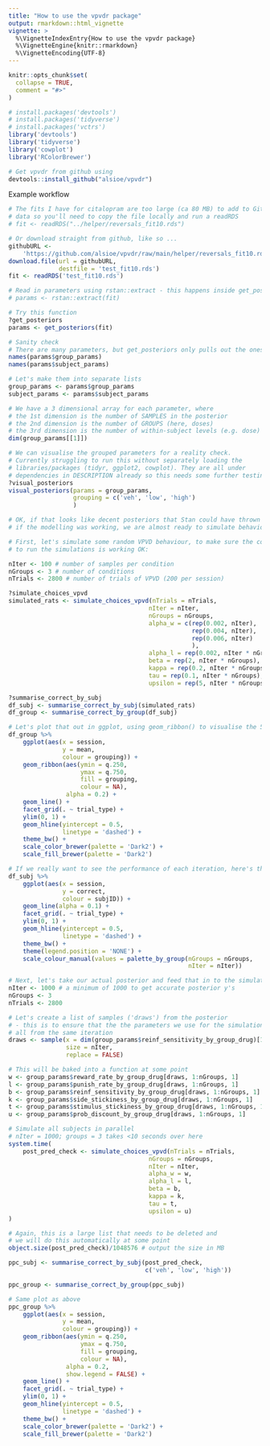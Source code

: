 ```yaml
---
title: "How to use the vpvdr package"
output: rmarkdown::html_vignette
vignette: >
  %\VignetteIndexEntry{How to use the vpvdr package}
  %\VignetteEngine{knitr::rmarkdown}
  %\VignetteEncoding{UTF-8}
---
```


```r
knitr::opts_chunk$set(
  collapse = TRUE,
  comment = "#>"
)
```

```r
# install.packages('devtools')
# install.packages('tidyverse')
# install.packages('vctrs')
library('devtools')
library('tidyverse')
library('cowplot')
library('RColorBrewer')

# Get vpvdr from github using 
devtools::install_github("alsioe/vpvdr")

```

Example workflow

```r
# The fits I have for citalopram are too large (ca 80 MB) to add to Github as
# data so you'll need to copy the file locally and run a readRDS
# fit <- readRDS("../helper/reversals_fit10.rds")

# Or download straight from github, like so ...
githubURL <-
    'https://github.com/alsioe/vpvdr/raw/main/helper/reversals_fit10.rds'
download.file(url = githubURL,
              destfile = 'test_fit10.rds')
fit <- readRDS('test_fit10.rds')

# Read in parameters using rstan::extract - this happens inside get_posteriors()
# params <- rstan::extract(fit)

# Try this function
?get_posteriors
params <- get_posteriors(fit)

# Sanity check
# There are many parameters, but get_posteriors only pulls out the ones we need.
names(params$group_params)
names(params$subject_params)

# Let's make them into separate lists
group_params <- params$group_params
subject_params <- params$subject_params

# We have a 3 dimensional array for each parameter, where
# the 1st dimension is the number of SAMPLES in the posterior
# the 2nd dimension is the number of GROUPS (here, doses)
# the 3rd dimension is the number of within-subject levels (e.g. dose)
dim(group_params[[1]])

# We can visualise the grouped parameters for a reality check.
# Currently struggling to run this without separately loading the
# libraries/packages (tidyr, ggplot2, cowplot). They are all under
# dependencies in DESCRIPTION already so this needs some further testing.
?visual_posteriors
visual_posteriors(params = group_params,
                  grouping = c('veh', 'low', 'high')
                  )

# OK, if that looks like decent posteriors that Stan could have thrown back
# if the modelling was working, we are almost ready to simulate behaviour!

# First, let's simulate some random VPVD behaviour, to make sure the code
# to run the simulations is working OK:

nIter <- 100 # number of samples per condition
nGroups <- 3 # number of conditions
nTrials <- 2800 # number of trials of VPVD (200 per session)

?simulate_choices_vpvd
simulated_rats <- simulate_choices_vpvd(nTrials = nTrials,
                                       nIter = nIter,
                                       nGroups = nGroups,
                                       alpha_w = c(rep(0.002, nIter),
                                                   rep(0.004, nIter),
                                                   rep(0.006, nIter)
                                                   ),
                                       alpha_l = rep(0.002, nIter * nGroups),
                                       beta = rep(2, nIter * nGroups),
                                       kappa = rep(0.2, nIter * nGroups),
                                       tau = rep(0.1, nIter * nGroups),
                                       upsilon = rep(5, nIter * nGroups))

?summarise_correct_by_subj
df_subj <- summarise_correct_by_subj(simulated_rats)
df_group <- summarise_correct_by_group(df_subj)

# Let's plot that out in ggplot, using geom_ribbon() to visualise the 50% HDI
df_group %>%
    ggplot(aes(x = session,
               y = mean,
               colour = grouping)) +
    geom_ribbon(aes(ymin = q.250,
                    ymax = q.750,
                    fill = grouping,
                    colour = NA),
                alpha = 0.2) +
    geom_line() +
    facet_grid(. ~ trial_type) +
    ylim(0, 1) +
    geom_hline(yintercept = 0.5,
               linetype = 'dashed') +
    theme_bw() +
    scale_color_brewer(palette = 'Dark2') +
    scale_fill_brewer(palette = 'Dark2')

# If we really want to see the performance of each iteration, here's that.
df_subj %>%
    ggplot(aes(x = session,
               y = correct,
               colour = subjID)) +
    geom_line(alpha = 0.1) +
    facet_grid(. ~ trial_type) +
    ylim(0, 1) +
    geom_hline(yintercept = 0.5,
               linetype = 'dashed') +
    theme_bw() +
    theme(legend.position = 'NONE') +
    scale_colour_manual(values = palette_by_group(nGroups = nGroups,
                                                  nIter = nIter))

# Next, let's take our actual posterior and feed that in to the simulator code.
nIter <- 1000 # a minimum of 1000 to get accurate posterior y's
nGroups <- 3
nTrials <- 2800

# Let's create a list of samples ('draws') from the posterior
# - this is to ensure that the the parameters we use for the simulation are
# all from the same iteration
draws <- sample(x = dim(group_params$reinf_sensitivity_by_group_drug)[1],
                size = nIter,
                replace = FALSE)

# This will be baked into a function at some point
w <- group_params$reward_rate_by_group_drug[draws, 1:nGroups, 1]
l <- group_params$punish_rate_by_group_drug[draws, 1:nGroups, 1]
b <- group_params$reinf_sensitivity_by_group_drug[draws, 1:nGroups, 1]
k <- group_params$side_stickiness_by_group_drug[draws, 1:nGroups, 1]
t <- group_params$stimulus_stickiness_by_group_drug[draws, 1:nGroups, 1]
u <- group_params$prob_discount_by_group_drug[draws, 1:nGroups, 1]

# Simulate all subjects in parallel
# nIter = 1000; groups = 3 takes <10 seconds over here
system.time(
    post_pred_check <- simulate_choices_vpvd(nTrials = nTrials,
                                       nGroups = nGroups,
                                       nIter = nIter,
                                       alpha_w = w,
                                       alpha_l = l,
                                       beta = b,
                                       kappa = k,
                                       tau = t,
                                       upsilon = u)
)

# Again, this is a large list that needs to be deleted and
# we will do this automatically at some point
object.size(post_pred_check)/1048576 # output the size in MB

ppc_subj <- summarise_correct_by_subj(post_pred_check,
                                      c('veh', 'low', 'high'))

ppc_group <- summarise_correct_by_group(ppc_subj)

# Same plot as above
ppc_group %>%
    ggplot(aes(x = session,
               y = mean,
               colour = grouping)) +
    geom_ribbon(aes(ymin = q.250,
                    ymax = q.750,
                    fill = grouping,
                    colour = NA),
                alpha = 0.2,
                show.legend = FALSE) +
    geom_line() +
    facet_grid(. ~ trial_type) +
    ylim(0, 1) +
    geom_hline(yintercept = 0.5,
               linetype = 'dashed') +
    theme_bw() +
    scale_color_brewer(palette = 'Dark2') +
    scale_fill_brewer(palette = 'Dark2')

```
